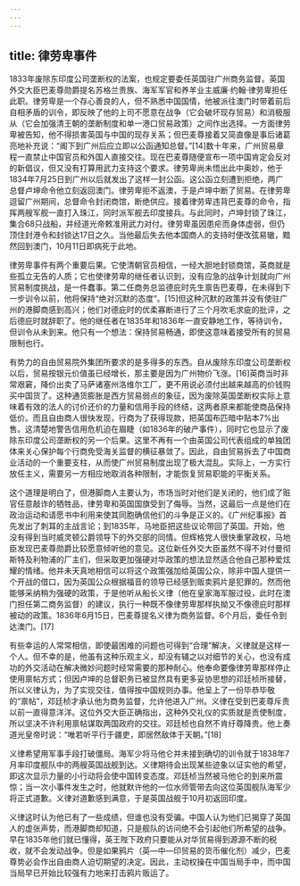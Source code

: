 ```yaml
---
---
---
```

title: 律劳卑事件
---



1833年废除东印度公司垄断权的法案，也规定要委任英国驻广州商务监督。英国外交大臣巴麦尊勋爵提名苏格兰贵族、海军军官和养羊业主威廉·约翰·律劳卑担任此职。律劳卑是一个存心善良的人，但不熟悉中国国情，他被派往澳门时带着前后自相矛盾的训令，即反映了他的上司不愿意在战争（它会破坏现存贸易）和消极服从（它会加强清王朝的垄断制度和单一港口贸易政策）之间作出选择。一方面律劳卑被告知，他不得损害英国与中国的现存关系；但巴麦尊接着又简直像是事后诸葛亮地补充说：“阁下到广州后应立即以公函通知总督。”[14]数十年来，广州贸易章程一直禁止中国官员和外国人直接交往。现在巴麦尊随便宣布一项中国肯定会反对的新倡议，但又没有打算用武力支持这个要求。律劳卑尚未悟出此中奥妙，他于1834年7月25日到广州以后就发出了这样一封公函。这公函立刻遭到拒绝，两广总督卢坤命令他立刻返回澳门。律劳卑拒不返澳，于是卢坤中断了贸易。在律劳卑逗留广州期间，总督命令封闭商馆，断绝供应。接着律劳卑违背巴麦尊的命令，指挥两艘军舰一直打入珠江，同时派军舰去印度接兵。与此同时，卢坤封锁了珠江，集合68只战船，并经道光帝敕准用武力对付。律劳卑虽因患疟而身体虚弱，但仍顶住封港令和封锁达17日之久。当他最后失去他本国商人的支持时便改弦易辙，黯然回到澳门，10月11日即病死于此地。

律劳卑事件有两个重要后果。它使清朝官员相信，一经大胆地封锁商馆，英商就是些孤立无告的人质；它也使律劳卑的继任者认识到，没有应急的战争计划就向广州贸易制度挑战，是一件蠢事。第二任商务总监德庇时先生禀告巴麦尊，在未得到下一步训令以前，他将保持“绝对沉默的态度”。[15]但这种沉默的政策并没有使驻广州的港脚商感到高兴；他们对德庇时的优柔寡断进行了三个月吹毛求疵的批评，之后德庇时就辞职了。他的继任者在1835年和1836年一直安静地工作，等待训令，但训令从未到来。他只有一个想法：保持贸易畅通，即使这意味着接受所有的贸易限制也行。

有势力的自由贸易院外集团所要求的是多得多的东西。自从废除东印度公司垄断权以后，贸易按银元价值虽已经增长，那主要是因为广州物价飞涨。[16]英商当时非常艰窘，降价出卖了马萨诸塞州洛维尔工厂，更不用说必须付出越来越高的价钱购买中国货了。这种通货膨胀是西方贸易弱点的象征，因为废除英国垄断权实际上意味着有效的法人的讨价还价的力量和信用手段的终结，这两者原来都能使商品保持低价。而且自由商人很快发现，行商为了获得现款，把英国布匹暗中贴本7%出售。这清楚地警告信用危机迫在眉睫（如1836年的破产事件），同时它也显示了废除东印度公司垄断权的另一个后果。这里不再有一个由英国公司代表组成的单独团体来关心保护每个行商免受海关监督的横征暴敛了。因此，自由贸易拆去了中国商业活动的一个重要支柱，从而使广州贸易制度出现了极大混乱。实际上，一方实行放任主义，需要另一方相应地取消各种限制，才能恢复贸易职能的平衡关系。

这个道理是明白了，但港脚商人主要认为，市场当时对他们是关闭的，他们成了赃官任意敲诈的牺牲品，律劳卑和英国国旗受到了侮辱。当然，这最后一点是他们在政治运动和请愿书中利用来使其同胞确信他们的斗争是正义的。《广州纪事报》首先发出了刺耳的主战言论；到1835年，马地臣把这些议论带回了英国。开始，他没有得到当时威灵顿公爵领导下的外交部的同情。但辉格党人很快重掌政权，马地臣发现巴麦尊勋爵比较愿意倾听他的意见。这位新任外交大臣虽然不得不对付曼彻斯特及利物浦的厂主们，但采取更加强硬对华政策的想法显然适合他自己那种爱炫耀的情绪。他并未天真地相信可以将这个政策强加给英国公众，除非中国人提供一个开战的借口，因为英国公众根据福音的领导已经感到贩卖鸦片是犯罪的。然而他能够采纳稍为强硬的政策，于是他听从船长义律（他在皇家海军服过役，此时在澳门担任第二商务监督）的建议，执行一种既不像律劳卑那样执拗又不像德庇时那样被动的政策。1836年6月15日，巴麦尊提名义律为商务监督。6个月后，委任令到达澳门。[17]

有些幸运的人常常相信，即使最困难的问题也可得到“合理”解决，义律就是这样一个人。但不幸的是，他虽有这种乐观主义，却没有辅之以对细节的关心，也没有成功的外交活动在解决微妙问题时经常需要的那种耐心。他奉命要像律劳卑那样停止使用禀帖方式；但因卢坤的总督职务已被显然具有更多妥协思想的邓廷桢所接替，所以义律认为，为了实现交往，值得按中国规则办事。他呈上了一份毕恭毕敬的“禀帖”，邓廷桢才承认他为商务监督，允许他进入广州。义律在受到巴麦尊斥责以前一直得意洋洋。这位外交大臣正确指出，这种外交礼仪的实质就是贡使制度，所以坚决不许利用禀帖谋取两国政府的交往。邓廷桢也自然不肯纡尊降贵。他上奏道光皇帝时说：“唯若听平行于疆吏，即居然敌体于天朝。”[18]

义律希望用军事手段打破僵局。海军少将马他仑并未接到确切的训令就于1838年7月率印度舰队中的两艘英国战舰到达。义律期待会出现某些迹象以证实他的希望，即这次显示力量的小行动将会使中国转变态度。邓廷桢当然被马他仑的到来所震惊；当一次小事件发生之时，他就默许他的一位水师管带去向这位英国舰队海军少将正式道歉。义律对道歉感到满意，于是英国战舰于10月初返回印度。

义律这时认为他已有了一些成绩，但谁也没有受骗。中国人认为他们已揭穿了英国人的虚张声势，而港脚商却知道，只是舰队的访问绝不会引起他们所希望的战争。早在1835年他们就已懂得，英王陛下政府只要能从对华贸易得到源源不断的税收，就不会发动战争。但是如果鸦片（英—中—印贸易的货币催化剂）减少，巴麦尊势必会作出自由商人迫切期望的决定。因此，主动权操在中国当局手中，而中国当局早已开始比较强有力地来打击鸦片贩运了。